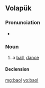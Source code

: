 ==Volapük==

===Pronunciation===
* {{IPA|[baˈol]]|lang=vo}}

===Noun===
{{vo-noun}}

# a [[ball]], [[dance]]

====Declension====
{{vo-decl-noun}}

[[mg:baol]]
[[vo:baol]]